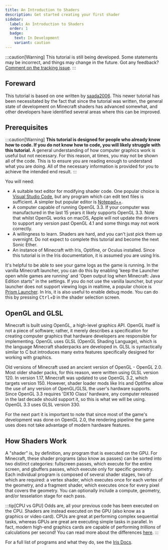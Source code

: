 ```yaml
---
title: An Introduction to Shaders
description: Get started creating your first shader
sidebar:
  label: An Introduction to Shaders
  order: 1
  badge:
    text: In Development
    variant: caution
---
```


:::caution[Warning]
This tutorial is still being developed. Some statements may be incorrect, and things may change in the future. Got any feedback? [Comment on the tracking issue](https://github.com/IrisShaders/DocsPage/issues/327).
:::


## Foreward
This tutorial is based on one written by [saada2006](https://saada2006.github.io/minecraft-shader-tutorials/). This newer tutorial has been necessitated by the fact that since the tutorial was written, the general state of development on Minecraft shaders has advanced somewhat, and other developers have identified several areas where this can be improved.

## Prerequisites
:::caution[Warning]
**This tutorial is designed for people who already know how to code. If you do not know how to code, you will likely struggle with this tutorial.** A general understanding of how computer graphics work is useful but not necessary. For this reason, at times, you may not be shown all of the code. This is to ensure you are reading enough to understand what you are doing. All of the necessary information is provided for you to achieve the intended end result.
:::

You will need:
- A suitable text editor for modifying shader code. One popular choice is [Visual Studio Code](https://code.visualstudio.com/), but any program which can edit text files is sufficient. A simpler but popular editor is [Notepad++](https://notepad-plus-plus.org/).
- A computer capable of running OpenGL 3.3. If your computer was manufactured in the last 15 years it likely supports OpenGL 3.3. Note that whilst OpenGL works on macOS, Apple will not update the drivers to support any version past OpenGL 4.1 and some things may not work correctly.
- A willingness to learn. Shaders are hard, and you can't just pick them up overnight. Do not expect to complete this tutorial and become the next Sonic Ether.
- An instance of Minecraft with Iris, Optifine, or Oculus installed. Since this tutorial is in the Iris documentation, it is assumed you are using Iris.

It's helpful to be able to see your game logs as the game is running. In the vanilla Minecraft launcher, you can do this by enabling 'keep the Launcher open while games are running' and 'Open output log when Minecraft: Java Edition starts" in the settings.
If you do not use the vanilla launcher, but your launcher does not support viewing logs in realtime, a popular choice is [Prism Launcher](https://prismlauncher.org/).
In Iris, it is also useful to enable debug mode. You can do this by pressing <kbd>Ctrl</kbd>+<kbd>D</kbd> in the shader selection screen.


## OpenGL and GLSL

Minecraft is built using OpenGL, a high-level graphics API. OpenGL itself is not a piece of software; rather, it merely describes a specification for creating computer graphics that hardware developers are responsible for implementing. OpenGL uses GLSL (OpenGL Shading Language), which is the language Minecraft shaderpacks are developed in. GLSL is syntactically similar to C but introduces many extra features specifically designed for working with graphics.

Old versions of Minecraft used an ancient version of OpenGL - OpenGL 2.0. Most older shader packs, for this reason, were written using GLSL version 120. In version 1.17, Minecraft was updated to use OpenGL 3.2, which targets version 150. However, shader loader mods like Iris and Optifine allow the use of any version of OpenGL/GLSL the user's hardware supports. Since OpenGL 3.3 requires 'DX10 Class' hardware, any computer released in the last decade should support it, so this is what we will be using. OpenGL 3.3 uses GLSL version 330.

For the next part it is important to note that since most of the game's development was done on OpenGL 2.0, the rendering pipeline the game uses does not take advantage of modern hardware features.

## How Shaders Work

A "shader" is, by definition, any program that is executed on the GPU. For Minecraft, these shader programs (also know as passes) can be sorted into two distinct categories: fullscreen passes, which execute for the entire screen, and gbuffers passes, which execute only for specific geometry. Each individual program is composed of several shader stages, two of which are required: a vertex shader, which executes once for each vertex of the geometry, and a fragment shader, which executes once for every pixel that covers the geometry. You can optionally include a compute, geometry, and/or tesselation stage for each pass.

:::tip[CPU vs GPU]
Odds are, all your previous code has been executed on the CPU. Shaders are instead executed on the GPU (also know as a graphics or video card). CPUs are great at performing complex sequential tasks, whereas GPUs are great are executing simple tasks in parallel. In fact, modern high-end graphics cards are capable of performing *trillions* of calculations per second! You can read more about the differences [here](https://www.intel.com/content/www/us/en/products/docs/processors/cpu-vs-gpu.html).
:::

For a full list of programs and what they do, see the [Iris Docs](https://shaders.properties/current/reference/programs/overview/).
